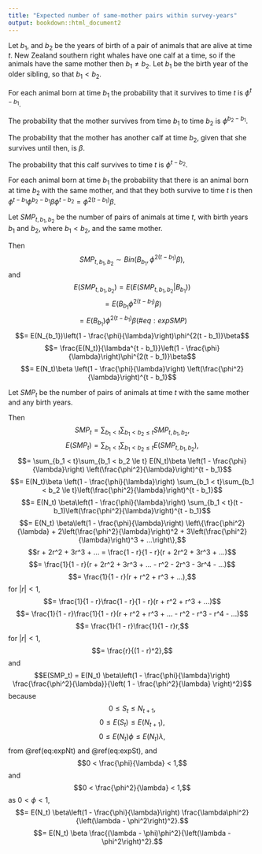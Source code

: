 ```yaml
---
title: "Expected number of same-mother pairs within survey-years"
output: bookdown::html_document2
---
```


Let $b_1$, and $b_2$ be the years of birth of a pair of animals that are alive at time $t$.  New Zealand southern right whales have one calf at a time, so if the animals have the same mother then $b_1 \ne b_2$.  Let $b_1$ be the birth year of the older sibling, so that $b_1 < b_2$.

For each animal born at time $b_1$ the probability that it survives to time $t$ is $\phi^{t - b_1}$.

The probability that the mother survives from time $b_1$ to time $b_2$ is $\phi^{b_2 - b_1}$.

The probability that the mother has another calf at time $b_2$, given that she survives until then, is $\beta$.

The probability that this calf survives to time $t$ is $\phi^{t - b_2}$.

For each animal born at time $b_1$ the probability that there is an animal born at time $b_2$ with the same mother, and that they both survive to time $t$ is then $\phi^{t - b_1}\phi^{b_2 - b_1}\beta\phi^{t - b_2} = \phi^{2(t - b_1)}\beta$.

Let $SMP_{t, b_1, b_2}$ be the number of pairs of animals at time $t$, with birth years $b_1$ and $b_2$, where $b_1 < b_2$, and the same mother.  

Then
$$SMP_{t, b_1, b_2} \sim Bin(B_{b_1}, \phi^{2(t - b_1)}\beta),$$
and
$$E(SMP_{t, b_1, b_2}) = E(E(SMP_{t, b_1, b_2}|B_{b_1}))$$
$$= E(B_{b_1}\phi^{2(t - b_1)}\beta)$$
$$\begin{equation}
  = E(B_{b_1})\phi^{2(t - b_1)}\beta
  (\#eq:expSMP)
\end{equation}$$
$$= E(N_{b_1})\left(1 - \frac{\phi}{\lambda}\right)\phi^{2(t - b_1)}\beta$$
$$= \frac{E(N_t)}{\lambda^{t - b_1}}\left(1 - \frac{\phi}{\lambda}\right)\phi^{2(t - b_1)}\beta$$
$$= E(N_t)\beta \left(1 - \frac{\phi}{\lambda}\right) \left(\frac{\phi^2}{\lambda}\right)^{t - b_1}$$

Let $SMP_t$ be the number of pairs of animals at time $t$ with the same mother and any birth years.

Then
$$SMP_t = \sum_{b_1 < t}\sum_{b_1 < b_2 \le t}SMP_{t, b_1, b_2},$$
$$E(SMP_t) = \sum_{b_1 < t}\sum_{b_1 < b_2 \le t}E(SMP_{t, b_1, b_2}),$$
$$= \sum_{b_1 < t}\sum_{b_1 < b_2 \le t} E(N_t)\beta \left(1 - \frac{\phi}{\lambda}\right) \left(\frac{\phi^2}{\lambda}\right)^{t - b_1}$$
$$= E(N_t)\beta \left(1 - \frac{\phi}{\lambda}\right) \sum_{b_1 < t}\sum_{b_1 < b_2 \le t}\left(\frac{\phi^2}{\lambda}\right)^{t - b_1}$$
$$= E(N_t) \beta\left(1 - \frac{\phi}{\lambda}\right) \sum_{b_1 < t}(t - b_1)\left(\frac{\phi^2}{\lambda}\right)^{t - b_1}$$
$$= E(N_t) \beta\left(1 - \frac{\phi}{\lambda}\right) \left\{\frac{\phi^2}{\lambda} + 2\left(\frac{\phi^2}{\lambda}\right)^2 + 3\left(\frac{\phi^2}{\lambda}\right)^3 + ...\right\},$$
$$r + 2r^2 + 3r^3 + ... = \frac{1 - r}{1 - r}(r + 2r^2 + 3r^3 + ...)$$
$$= \frac{1}{1 - r}(r + 2r^2 + 3r^3 + ... - r^2 - 2r^3 - 3r^4 - ...)$$
$$= \frac{1}{1 - r}(r + r^2 + r^3 + ...),$$
for $|r| < 1$,
$$= \frac{1}{1 - r}\frac{1 - r}{1 - r}(r + r^2 + r^3 + ...)$$
$$= \frac{1}{1 - r}\frac{1}{1 - r}(r + r^2 + r^3 + ... - r^2 - r^3 - r^4 - ...)$$
$$= \frac{1}{1 - r}\frac{1}{1 - r}r,$$
for $|r| < 1$,
$$= \frac{r}{(1 - r)^2},$$
and
$$E(SMP_t) = E(N_t) \beta\left(1 - \frac{\phi}{\lambda}\right) \frac{\frac{\phi^2}{\lambda}}{\left( 1 - \frac{\phi^2}{\lambda} \right)^2}$$
because 
$$0 \le S_t \le N_{t + 1},$$
$$0 \le E(S_t) \le E(N_{t + 1}),$$
$$0 \le E(N_t) \phi \le E(N_t) \lambda,$$
from \@ref(eq:expNt) and \@ref(eq:expSt), and
\begin{equation}
  0 \le \phi \le \lambda,
  (\#eq:philambda)
\end{equation}
$$0 < \frac{\phi}{\lambda} < 1,$$
and
$$0 < \frac{\phi^2}{\lambda} < 1,$$
as $0 < \phi < 1$,
$$= E(N_t) \beta\left(1 - \frac{\phi}{\lambda}\right) \frac{\lambda\phi^2}{\left(\lambda - \phi^2\right)^2}.$$
$$= E(N_t) \beta \frac{(\lambda - \phi)\phi^2}{\left(\lambda - \phi^2\right)^2}.$$

